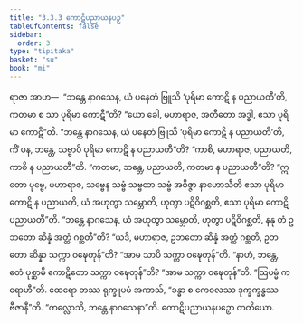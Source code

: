 ```yaml
---
title: "3.3.3 ကောဋိပညာယနပဉှ"
tableOfContents: false
sidebar:
  order: 3
type: "tipitaka"
basket: "su"
book: "mi"
---
```



<DynamicBreadcrumb />

<Division number="51" book="mi" e="ch" v="28">

<Paragraph number="237" book="mi">
ရာဇာ အာဟ—  “ဘန္တေ နာဂသေန, ယံ ပနေတံ ဗြူသိ ‘ပုရိမာ ကောဋိ န ပညာယတီ’တိ, ကတမာ စ သာ ပုရိမာ ကောဋီ”တိ? “ယော ခေါ, မဟာရာဇ, အတီတော အဒ္ဓါ, ဧသာ ပုရိမာ ကောဋီ”တိ. “ဘန္တေ နာဂသေန, ယံ ပနေတံ ဗြူသိ ‘ပုရိမာ ကောဋိ န ပညာယတီ’တိ, ကိံ ပန, ဘန္တေ, သဗ္ဗာပိ ပုရိမာ ကောဋိ န ပညာယတီ”တိ? “ကာစိ, မဟာရာဇ, ပညာယတိ, ကာစိ န ပညာယတီ”တိ. “ကတမာ, ဘန္တေ, ပညာယတိ, ကတမာ န ပညာယတီ”တိ? “ဣတော ပုဗ္ဗေ, မဟာရာဇ, သဗ္ဗေန သဗ္ဗံ သဗ္ဗထာ သဗ္ဗံ အဝိဇ္ဇာ နာဟောသီတိ ဧသာ ပုရိမာ ကောဋိ န ပညာယတိ, ယံ အဟုတွာ သမ္ဘောတိ, ဟုတွာ ပဋိဝိဂစ္ဆတိ, ဧသာ ပုရိမာ ကောဋိ ပညာယတီ”တိ.
</Paragraph>

<Paragraph number="238" book="mi">
“ဘန္တေ နာဂသေန, ယံ အဟုတွာ သမ္ဘောတိ, ဟုတွာ ပဋိဝိဂစ္ဆတိ, နနု တံ ဥဘတော ဆိန္နံ အတ္ထံ ဂစ္ဆတီ”တိ? “ယဒိ, မဟာရာဇ, ဥဘတော ဆိန္နံ အတ္ထံ ဂစ္ဆတိ, ဥဘတော ဆိန္နာ သက္ကာ ဝဍ္ဎေတုန်”တိ? “အာမ သာပိ သက္ကာ ဝဍ္ဎေတုန်”တိ. “နာဟံ, ဘန္တေ, ဧတံ ပုစ္ဆာမိ ကောဋိတော သက္ကာ ဝဍ္ဎေတုန်”တိ? “အာမ သက္ကာ ဝဍ္ဎေတုန်”တိ.
</Paragraph>

<Paragraph number="239" book="mi">
“ဩပမ္မံ ကရောဟီ”တိ. ထေရော တဿ ရုက္ခူပမံ အကာသ်, “ခန္ဓာ စ ကေဝလဿ ဒုက္ခက္ခန္ဓဿ ဗီဇာနီ”တိ.
</Paragraph>

<Paragraph number="240" book="mi">
“ကလ္လောသိ, ဘန္တေ နာဂသေနာ”တိ.

</Paragraph>
</Division>

<Paragraph number="241" type="center" book="mi">
ကောဋိပညာယနပဉှော တတိယော.
</Paragraph>